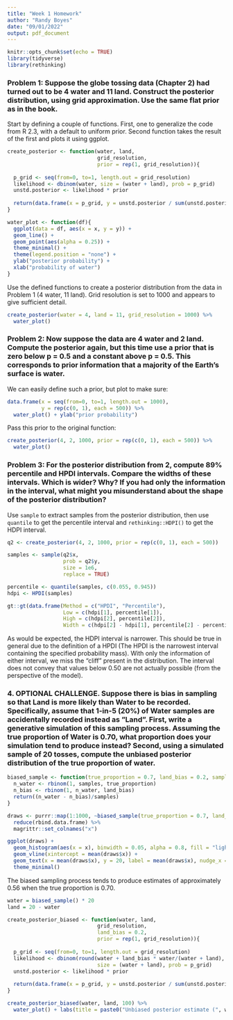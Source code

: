 ```yaml
---
title: "Week 1 Homework"
author: "Randy Boyes"
date: "09/01/2022"
output: pdf_document
---
```


```r
knitr::opts_chunk$set(echo = TRUE)
library(tidyverse)
library(rethinking)
```

### Problem 1: Suppose the globe tossing data (Chapter 2) had turned out to be 4 water and 11 land. Construct the posterior distribution, using grid approximation. Use the same flat prior as in the book.

Start by defining a couple of functions. First, one to generalize the code from R 2.3, with a default to uniform prior. Second function takes the result of the first and plots it using ggplot. 

```r
create_posterior <- function(water, land, 
                             grid_resolution, 
                             prior = rep(1, grid_resolution)){
  
  p_grid <- seq(from=0, to=1, length.out = grid_resolution)
  likelihood <- dbinom(water, size = (water + land), prob = p_grid)
  unstd.posterior <- likelihood * prior
  
  return(data.frame(x = p_grid, y = unstd.posterior / sum(unstd.posterior)))
}

water_plot <- function(df){
  ggplot(data = df, aes(x = x, y = y)) + 
  geom_line() +
  geom_point(aes(alpha = 0.25)) +
  theme_minimal() +
  theme(legend.position = "none") +
  ylab("posterior probability") +
  xlab("probability of water")
}
```

Use the defined functions to create a posterior distribution from the data in Problem 1 (4 water, 11 land). Grid resolution is set to 1000 and appears to give sufficient detail.

```r
create_posterior(water = 4, land = 11, grid_resolution = 1000) %>%
  water_plot()
```

\newpage

### Problem 2: Now suppose the data are 4 water and 2 land. Compute the posterior again, but this time use a prior that is zero below p = 0.5 and a constant above p = 0.5. This corresponds to prior information that a majority of the Earth’s surface is water.

We can easily define such a prior, but plot to make sure:

```r
data.frame(x = seq(from=0, to=1, length.out = 1000), 
           y = rep(c(0, 1), each = 500)) %>% 
  water_plot() + ylab("prior probability")
```

Pass this prior to the original function:

```r
create_posterior(4, 2, 1000, prior = rep(c(0, 1), each = 500)) %>%
  water_plot()
```

\newpage

### Problem 3: For the posterior distribution from 2, compute 89% percentile and HPDI intervals. Compare the widths of these intervals. Which is wider? Why? If you had only the information in the interval, what might you misunderstand about the shape of the posterior distribution?

Use `sample` to extract samples from the posterior distribution, then use `quantile` to get the percentile interval and `rethinking::HDPI()` to get the HDPI interval.

```r
q2 <- create_posterior(4, 2, 1000, prior = rep(c(0, 1), each = 500))

samples <- sample(q2$x,
                  prob = q2$y,
                  size = 1e6,
                  replace = TRUE)

percentile <- quantile(samples, c(0.055, 0.945))
hdpi <- HPDI(samples)
```

```r
gt::gt(data.frame(Method = c("HPDI", "Percentile"),
                  Low = c(hdpi[1], percentile[1]),
                  High = c(hdpi[2], percentile[2]),
                  Width = c(hdpi[2] - hdpi[1], percentile[2] - percentile[1])))
```

As would be expected, the HDPI interval is narrower. This should be true in general due to the definition of a HPDI (The HPDI is the narrowest interval containing the specified probability mass). With only the information of either interval, we miss the "cliff" present in the distribution. The interval does not convey that values below 0.50 are not actually possible (from the perspective of the model). 

### 4. OPTIONAL CHALLENGE. Suppose there is bias in sampling so that Land is more likely than Water to be recorded. Specifically, assume that 1-in-5 (20%) of Water samples are accidentally recorded instead as ”Land”. First, write a generative simulation of this sampling process. Assuming the true proportion of Water is 0.70, what proportion does your simulation tend to produce instead? Second, using a simulated sample of 20 tosses, compute the unbiased posterior distribution of the true proportion of water.

```r
biased_sample <- function(true_proportion = 0.7, land_bias = 0.2, samples = 20){
  n_water <- rbinom(1, samples, true_proportion)
  n_bias <- rbinom(1, n_water, land_bias)
  return((n_water - n_bias)/samples)
}
```

```r
draws <- purrr::map(1:1000, ~biased_sample(true_proportion = 0.7, land_bias = 0.2, samples = 20)) %>% 
  reduce(rbind.data.frame) %>% 
  magrittr::set_colnames("x")

ggplot(draws) + 
  geom_histogram(aes(x = x), binwidth = 0.05, alpha = 0.8, fill = "light blue") +
  geom_vline(xintercept = mean(draws$x)) +
  geom_text(x = mean(draws$x), y = 20, label = mean(draws$x), nudge_x = 5) +
  theme_minimal()
```

The biased sampling process tends to produce estimates of approximately 0.56 when the true proportion is 0.70. 

```r
water = biased_sample() * 20
land = 20 - water
```


```r
create_posterior_biased <- function(water, land, 
                             grid_resolution, 
                             land_bias = 0.2, 
                             prior = rep(1, grid_resolution)){
  
  p_grid <- seq(from=0, to=1, length.out = grid_resolution)
  likelihood <- dbinom(round(water + land_bias * water/(water + land), 0),
                             size = (water + land), prob = p_grid)
  unstd.posterior <- likelihood * prior
  
  return(data.frame(x = p_grid, y = unstd.posterior / sum(unstd.posterior)))
}
```

```r
create_posterior_biased(water, land, 100) %>% 
  water_plot() + labs(title = paste0("Unbiased posterior estimate (", water, "/20 water)"))
```




